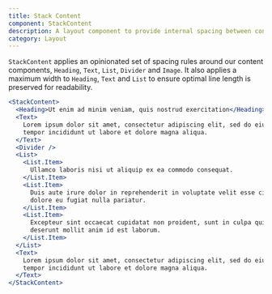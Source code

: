 ```yaml
---
title: Stack Content
component: StackContent
description: A layout component to provide internal spacing between content components
category: Layout
---
```


`StackContent` applies an opinionated set of spacing rules around our content components, `Heading`, `Text`, `List`, `Divider` and `Image`. It also applies a maximum width to `Heading`, `Text` and `List` to ensure optimal line length is preserved for readability.

```jsx preview
<StackContent>
  <Heading>Ut enim ad minim veniam, quis nostrud exercitation</Heading>
  <Text>
    Lorem ipsum dolor sit amet, consectetur adipiscing elit, sed do eiusmod
    tempor incididunt ut labore et dolore magna aliqua.
  </Text>
  <Divider />
  <List>
    <List.Item>
      Ullamco laboris nisi ut aliquip ex ea commodo consequat.
    </List.Item>
    <List.Item>
      Duis aute irure dolor in reprehenderit in voluptate velit esse cillum
      dolore eu fugiat nulla pariatur.
    </List.Item>
    <List.Item>
      Excepteur sint occaecat cupidatat non proident, sunt in culpa qui officia
      deserunt mollit anim id est laborum.
    </List.Item>
  </List>
  <Text>
    Lorem ipsum dolor sit amet, consectetur adipiscing elit, sed do eiusmod
    tempor incididunt ut labore et dolore magna aliqua.
  </Text>
</StackContent>
```
